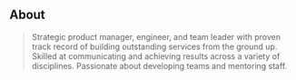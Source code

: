 ## About

> Strategic product manager, engineer, and team leader with proven track record of building outstanding services from the ground up. Skilled at communicating and achieving results across a variety of disciplines. Passionate about developing teams and mentoring staff.